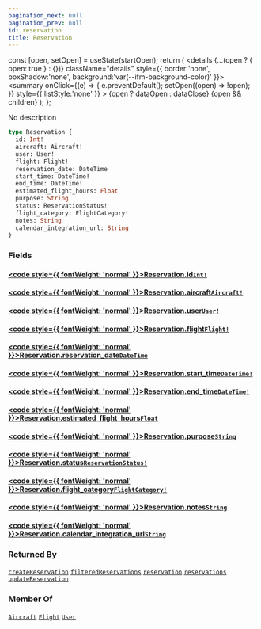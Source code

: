 ```yaml
---
pagination_next: null
pagination_prev: null
id: reservation
title: Reservation
---
```









  const [open, setOpen] = useState(startOpen);
  return (
    <details {...(open ? { open: true } : {})} className="details" style={{ border:'none', boxShadow:'none', background:'var(--ifm-background-color)' }}>
      <summary
        onClick={(e) => {
          e.preventDefault();
          setOpen((open) => !open);
        }}
        style={{ listStyle:'none' }}
      >
      {open ? dataOpen : dataClose}
      </summary>
      {open && children}
    </details>
  );
};








No description


```graphql
type Reservation {
  id: Int!
  aircraft: Aircraft!
  user: User!
  flight: Flight!
  reservation_date: DateTime
  start_time: DateTime!
  end_time: DateTime!
  estimated_flight_hours: Float
  purpose: String
  status: ReservationStatus!
  flight_category: FlightCategory!
  notes: String
  calendar_integration_url: String
}
```




### Fields

#### [<code style={{ fontWeight: 'normal' }}>Reservation.<b>id</b></code>](#)<Bullet />[`Int!`](/types/scalars/int.mdx) <Badge class="badge badge--secondary" text="non-null"/> <Badge class="badge badge--secondary" text="scalar"/> 



#### [<code style={{ fontWeight: 'normal' }}>Reservation.<b>aircraft</b></code>](#)<Bullet />[`Aircraft!`](/types/objects/aircraft.mdx) <Badge class="badge badge--secondary" text="non-null"/> <Badge class="badge badge--secondary" text="object"/> 



#### [<code style={{ fontWeight: 'normal' }}>Reservation.<b>user</b></code>](#)<Bullet />[`User!`](/types/objects/user.mdx) <Badge class="badge badge--secondary" text="non-null"/> <Badge class="badge badge--secondary" text="object"/> 



#### [<code style={{ fontWeight: 'normal' }}>Reservation.<b>flight</b></code>](#)<Bullet />[`Flight!`](/types/objects/flight.mdx) <Badge class="badge badge--secondary" text="non-null"/> <Badge class="badge badge--secondary" text="object"/> 



#### [<code style={{ fontWeight: 'normal' }}>Reservation.<b>reservation_date</b></code>](#)<Bullet />[`DateTime`](/types/scalars/date-time.mdx) <Badge class="badge badge--secondary" text="scalar"/> 



#### [<code style={{ fontWeight: 'normal' }}>Reservation.<b>start_time</b></code>](#)<Bullet />[`DateTime!`](/types/scalars/date-time.mdx) <Badge class="badge badge--secondary" text="non-null"/> <Badge class="badge badge--secondary" text="scalar"/> 



#### [<code style={{ fontWeight: 'normal' }}>Reservation.<b>end_time</b></code>](#)<Bullet />[`DateTime!`](/types/scalars/date-time.mdx) <Badge class="badge badge--secondary" text="non-null"/> <Badge class="badge badge--secondary" text="scalar"/> 



#### [<code style={{ fontWeight: 'normal' }}>Reservation.<b>estimated_flight_hours</b></code>](#)<Bullet />[`Float`](/types/scalars/float.mdx) <Badge class="badge badge--secondary" text="scalar"/> 



#### [<code style={{ fontWeight: 'normal' }}>Reservation.<b>purpose</b></code>](#)<Bullet />[`String`](/types/scalars/string.mdx) <Badge class="badge badge--secondary" text="scalar"/> 



#### [<code style={{ fontWeight: 'normal' }}>Reservation.<b>status</b></code>](#)<Bullet />[`ReservationStatus!`](/types/enums/reservation-status.mdx) <Badge class="badge badge--secondary" text="non-null"/> <Badge class="badge badge--secondary" text="enum"/> 



#### [<code style={{ fontWeight: 'normal' }}>Reservation.<b>flight_category</b></code>](#)<Bullet />[`FlightCategory!`](/types/enums/flight-category.mdx) <Badge class="badge badge--secondary" text="non-null"/> <Badge class="badge badge--secondary" text="enum"/> 



#### [<code style={{ fontWeight: 'normal' }}>Reservation.<b>notes</b></code>](#)<Bullet />[`String`](/types/scalars/string.mdx) <Badge class="badge badge--secondary" text="scalar"/> 



#### [<code style={{ fontWeight: 'normal' }}>Reservation.<b>calendar_integration_url</b></code>](#)<Bullet />[`String`](/types/scalars/string.mdx) <Badge class="badge badge--secondary" text="scalar"/> 







### Returned By

[`createReservation`](/operations/mutations/create-reservation.mdx)  <Badge class="badge badge--secondary" text="mutation"/><Bullet />[`filteredReservations`](/operations/queries/filtered-reservations.mdx)  <Badge class="badge badge--secondary" text="query"/><Bullet />[`reservation`](/operations/queries/reservation.mdx)  <Badge class="badge badge--secondary" text="query"/><Bullet />[`reservations`](/operations/queries/reservations.mdx)  <Badge class="badge badge--secondary" text="query"/><Bullet />[`updateReservation`](/operations/mutations/update-reservation.mdx)  <Badge class="badge badge--secondary" text="mutation"/>

### Member Of

[`Aircraft`](/types/objects/aircraft.mdx)  <Badge class="badge badge--secondary" text="object"/><Bullet />[`Flight`](/types/objects/flight.mdx)  <Badge class="badge badge--secondary" text="object"/><Bullet />[`User`](/types/objects/user.mdx)  <Badge class="badge badge--secondary" text="object"/>


